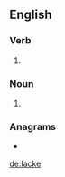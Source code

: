 {{also|Lacke}}
==English==

===Verb===
{{head|en|verb}}

# {{obsolete spelling of|lack|lang=en}}

===Noun===
{{en-noun}}

# {{obsolete spelling of|lack|lang=en}}

===Anagrams===
* {{l|en|Aleck}}

[[de:lacke]]